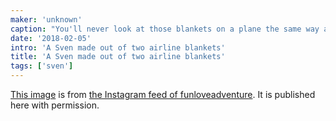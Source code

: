 ```yaml
---
maker: 'unknown'
caption: "You'll never look at those blankets on a plane the same way again."
date: '2018-02-05'
intro: 'A Sven made out of two airline blankets'
title: 'A Sven made out of two airline blankets'
tags: ['sven']
---
```


<!-- truncate -->

[This image](https://www.instagram.com/p/BeKLaPfhGbU/)
is from [the Instagram feed of funloveadventure](https://www.instagram.com/funloveadventure/).
It is published here with permission.
